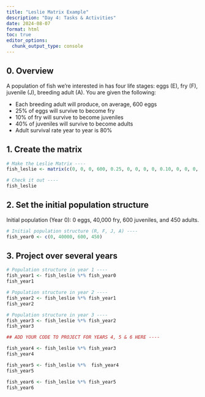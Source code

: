 ```yaml
---
title: "Leslie Matrix Example"
description: "Day 4: Tasks & Activities"
date: 2024-08-07
format: html
toc: true
editor_options: 
  chunk_output_type: console
---
```


## 0. Overview

A population of fish we're interested in has four life stages: eggs (E), fry (F), juvenile (J), breeding adult (A). You are given the following:

- Each breeding adult will produce, on average, 600 eggs
- 25% of eggs will survive to become fry
- 10% of fry will survive to become juveniles
- 40% of juveniles will survive to become adults
- Adult survival rate year to year is 80%

## 1. Create the matrix

```r
# Make the Leslie Matrix ----
fish_leslie <- matrix(c(0, 0, 0, 600, 0.25, 0, 0, 0, 0, 0.10, 0, 0, 0, 0, 0.4, 0.8), nrow = 4, ncol = 4, byrow = TRUE)

# Check it out ----
fish_leslie
```

## 2. Set the initial population structure

Initial population (Year 0): 0 eggs, 40,000 fry, 600 juveniles, and 450 adults.

```r
# Initial population structure (R, F, J, A) ---- 
fish_year0 <- c(0, 40000, 600, 450)
```

## 3. Project over several years 

```r
# Population structure in year 1 ----
fish_year1 <- fish_leslie %*% fish_year0
fish_year1

# Population structure in year 2 ---- 
fish_year2 <- fish_leslie %*% fish_year1
fish_year2

# Population structure in year 3 ----
fish_year3 <- fish_leslie %*% fish_year2
fish_year3

## ADD YOUR CODE TO PROJECT FOR YEARS 4, 5 & 6 HERE ----

fish_year4 <- fish_leslie %*% fish_year3
fish_year4

fish_year5 <- fish_leslie %*%  fish_year4
fish_year5

fish_year6 <- fish_leslie %*% fish_year5
fish_year6
```

